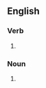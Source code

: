 ==English==

===Verb===
{{head|en|present participle}}

# {{present participle of|crosslink|lang=en|nocat=1}}

===Noun===
{{en-noun}}

# {{synonym of|crosslinkage|lang=en}}